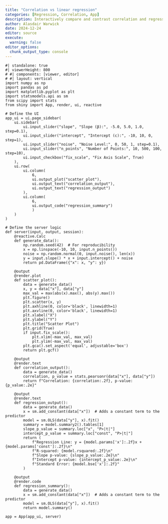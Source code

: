 ```yaml
---
title: "Correlation vs linear regression"
categories: [Regression, Correlation, App]
description: Interactively compare and contrast correlation and regression for simple linear models.
author: Alasdair Warwick
date: 2024-12-24
editor: source
execute: 
  warning: false
editor_options: 
  chunk_output_type: console
---
```


:::{.column-screen-inset}

```shinylive-python
#| standalone: true
#| viewerHeight: 800
# #| components: [viewer, editor]
# #| layout: vertical
import numpy as np
import pandas as pd
import matplotlib.pyplot as plt
import statsmodels.api as sm
from scipy import stats
from shiny import App, render, ui, reactive

# Define the UI
app_ui = ui.page_sidebar(
    ui.sidebar(
        ui.input_slider("slope", "Slope (β):", -5.0, 5.0, 1.0, step=0.1),
        ui.input_slider("intercept", "Intercept (c):", -10, 10, 0, step=1),
        ui.input_slider("noise", "Noise Level:", 0, 50, 1, step=0.1),
        ui.input_slider("n_points", "Number of Points:", 10, 500, 100, step=10),
        ui.input_checkbox("fix_scale", "Fix Axis Scale", True)
    ),
    ui.row(
        ui.column(
            6,
            ui.output_plot("scatter_plot"),
            ui.output_text("correlation_output"),
            ui.output_text("regression_output")
        ),
        ui.column(
            6,
            ui.output_code("regression_summary")
            )
    )
)

# Define the server logic
def server(input, output, session):
    @reactive.Calc
    def generate_data():
        np.random.seed(42)  # For reproducibility
        x = np.linspace(-10, 10, input.n_points())
        noise = np.random.normal(0, input.noise(), len(x))
        y = input.slope() * x + input.intercept() + noise
        return pd.DataFrame({"x": x, "y": y})

    @output
    @render.plot
    def scatter_plot():
        data = generate_data()
        x, y = data["x"], data["y"]
        max_val = max(abs(x).max(), abs(y).max())
        plt.figure()
        plt.scatter(x, y)
        plt.axhline(0, color='black', linewidth=1)
        plt.axvline(0, color='black', linewidth=1)
        plt.xlabel("X")
        plt.ylabel("Y")
        plt.title("Scatter Plot")
        plt.grid(True)
        if input.fix_scale():
            plt.xlim(-max_val, max_val)
            plt.ylim(-max_val, max_val)
        plt.gca().set_aspect('equal', adjustable='box')
        return plt.gcf()

    @output
    @render.text
    def correlation_output():
        data = generate_data()
        correlation, p_value = stats.pearsonr(data["x"], data["y"])
        return f"Correlation: {correlation:.2f}, p-value: {p_value:.2e}"

    @output
    @render.text
    def regression_output():
        data = generate_data()
        x = sm.add_constant(data["x"])  # Adds a constant term to the predictor
        model = sm.OLS(data["y"], x).fit()
        summary = model.summary2().tables[1]
        slope_p_value = summary.loc["x", "P>|t|"]
        intercept_p_value = summary.loc["const", "P>|t|"]
        return (
            f"Regression Line: y = {model.params['x']:.2f}x + {model.params['const']:.2f}\n"
            f"R-squared: {model.rsquared:.2f}\n"
            f"Slope p-value: {slope_p_value:.2e}\n"
            f"Intercept p-value: {intercept_p_value:.2e}\n"
            f"Standard Error: {model.bse['x']:.2f}"
        )

    @output
    @render.code
    def regression_summary():
        data = generate_data()
        x = sm.add_constant(data["x"])  # Adds a constant term to the predictor
        model = sm.OLS(data["y"], x).fit()
        return model.summary()

app = App(app_ui, server)
```

:::
